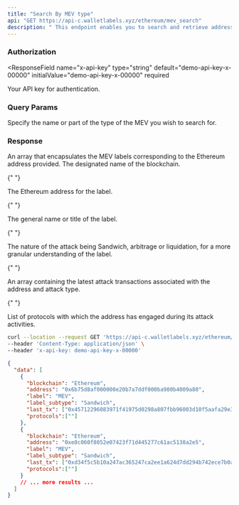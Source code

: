 ```yaml
---
title: "Search By MEV type"
api: "GET https://api-c.walletlabels.xyz/ethereum/mev_search"
description: " This endpoint enables you to search and retrieve addresses by their attack type. It's particularly useful for finding specific Ethereum accounts based on MEV types."
---
```


### Authorization

<ResponseField
  name="x-api-key"
  type="string"
  default="demo-api-key-x-00000"
  initialValue="demo-api-key-x-00000"
  required
>
  Your API key for authentication.
</ResponseField>

### Query Params

<ParamField query="searchtext" type="string" required>
  Specify the name or part of the type of the MEV you wish to search for.
</ParamField>

### Response

<ResponseField name="data" type="array">
  An array that encapsulates the MEV labels corresponding to the Ethereum address provided.

<Expandable title="Label Object">

<ResponseField name="blockchain" type="string">
  The designated name of the blockchain.
</ResponseField>

{" "}

<ResponseField name="address" type="string">
  The Ethereum address for the label.
</ResponseField>

{" "}

<ResponseField name="label" type="string">
  The general name or title of the label.
</ResponseField>

{" "}

<ResponseField name="label_subtype" type="string">
  The nature of the attack being Sandwich, arbitrage or liquidation, for a
  more granular understanding of the label.
</ResponseField>

{" "}

<ResponseField name="last_tx" type="Array">
  An array containing the latest attack transactions associated with the address and attack type.
</ResponseField>

{" "}

<ResponseField name="protocols" type="Array">
  List of protocols with which the address has engaged during its attack activities.
</ResponseField>

  </Expandable>
</ResponseField>

<RequestExample>

```bash
curl --location --request GET 'https://api-c.walletlabels.xyz/ethereum/mev_search?searchtext=sandwich' \
--header 'Content-Type: application/json' \
--header 'x-api-key: demo-api-key-x-00000'

```

</RequestExample>

<ResponseExample>

```json
{
  "data": [
    {
      "blockchain": "Ethereum",
      "address": "0x6b75d8af000000e20b7a7ddf000ba900b4009a80",
      "label": "MEV",
      "label_subtype": "Sandwich",
      "last_tx": ["0x45712296083971f41975d0298a807fbb96003d10f5aafa29e362302e8a764596", "0xf48f5d6e284a8d8de1c6cc8f6ee1c609a704b65f40fe326a44619fec415d8790"],
      "protocols":[""]
    },
    {
      "blockchain": "Ethereum",
      "address": "0xe8c060f8052e07423f71d445277c61ac5138a2e5",
      "label": "MEV",
      "label_subtype": "Sandwich",
      "last_tx": ["0xd34f5c5b10a247ac365247ca2ee1a624d7dd294b742ece7b0ad3fe2440ab2e97", "0x747947908bbe3ed2cbf5843ff906b883267fce3562bfd45da91cd775bce045a6"],
      "protocols":[""]
    }
    // ... more results ...
  ]
}
```

</ResponseExample>
